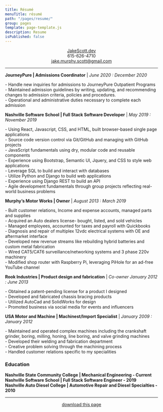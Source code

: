 ```yaml
---
title: Résumé
menuTitle: résumé
path: "/pages/resume/"
group: pages
template: page-template.js
description: Resume
isPublished: false
---
```


<center>
<a target="_blank" rel="noopener noreferrer" href="https://jakescott.dev">JakeScott.dev</a> <br />
615-626-4710 <br />
<a href="mailto:jake.murphy.scott@gmail.com">jake.murphy.scott@gmail.com</a> <br />
</center>

---

**JourneyPure | Admissions Coordinator** | *June 2020 : December 2020*
<p>
- Handle new inquiries for admissions to JourneyPure Outpatient
Programs
<br />- Maintained admission guidelines by writing, updating, and recommending changes to admission criteria, policies and procedures.
<br />
- Operational and administrative duties necessary to complete each
admission
</p>

**Nashville Software School | Full Stack Software Developer** | *May 2019 : November 2019*
<p>
- Using React, Javascript, CSS, and HTML, built browser-based single
page applications
<br />
- Source code version control via Git/GitHub and managing with GitHub
projects
<br />
- JavaScript fundamentals using dry, modular code and reusable
components
<br />
- Experience using Bootstrap, Semantic UI, Jquery, and CSS to style web
applications
<br />
- Leverage SQL to build and interact with databases
<br />
- Utilize Python and Django to build web applications
<br />
- Experience using Django REST to build an API
<br />
- Agile development fundamentals through group projects reflecting real-world business
problems
<br />
</p>

**Murphy’s Motor Works | Owner** | *August 2013 : March 2019*

<p>
- Built customer relations, Income and expense accounts, managed parts
and supplies <br />
- Acquired an Auto dealers license- bought, listed,
and sold vehicles <br />
- Managed employees, accounted for taxes and
payroll with Quickbooks <br />
- Diagnosis and repair of multiplex 12vdc
electrical systems with OE and aftermarket interface <br />
- Developed new revenue streams like rebuilding hybrid batteries and custom metal
fabrication <br />
- Wired CAT5/CAT6 surveillance/networking systems and 3 phase 220v
machinery <br />
- Modified shop router with Raspberry Pi, leveraging PiHole for an ad-free YouTube channel
</p>

**Rook Industries | Product design and fabrication** | *Co-owner January 2012 : June 2013*
<p>
- Obtained a patent-pending license for a product I designed <br />-
Developed and fabricated chassis bracing products <br /> - Utilized
AutoCad and SolidWorks for design <br /> - Promoted business via social
media for events and influencers
</p>

**USA Motor and Machine | Machinest/Import Specialist** | *January 2009 : January 2012*
<p>
- Maintained and operated complex machines including the crankshaft grinder, boring, milling, honing, line boring, and valve grinding machines <br />
- Developed their welding and fabrication department <br />
- Creative problem solving through the machining process <br />
- Handled customer relations specific to my specialities<br />
</p>

### Education

**Nashville State Community College | Mechanical Engineering - Current** <br />
**Nashville Software School | Full Stack Software Engineer - 2019** <br />
**Nashville Auto Diesel College | Automotive Repair and Diesel Specialties - 2010**

---

<center>
<a href="index.pdf" target="_blank">download this page</a>
</center>

